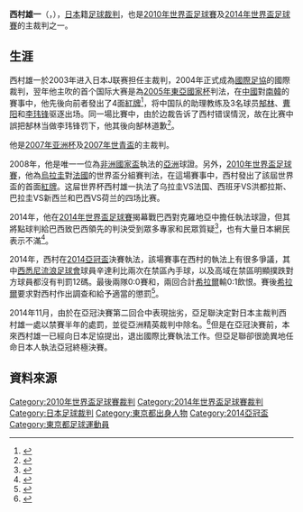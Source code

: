 {{noteTA|G1=足球}}
{{Infobox football official
| name = 西村雄一
| image = Yuichi Nishimura.jpg
| caption = 
| fullname = 西村雄一
| birth_place =  {{日本}}[[东京|东京]]
| birth_date  = {{Birth date and age|1972|4|17|df=y}}
| death_date  = 
| death_place = 
| otheroccupation = 
| years1  = 1999–
| league1 = [[J1联赛|J1联赛]]
| role1   = [[足球裁判|裁判]]
| internationalyears1 = 2004–2014
| confederation1      = [[FIFA|FIFA]]
| internationalrole1  = 裁判
}}
'''西村雄一'''（{{lang|ja|にしむら ゆういち}}，{{bd|1972年|4月17日|catIdx=Nishimura西村}}），[[日本|日本]]籍[[足球裁判|足球裁判]]，也是[[2010年世界盃足球賽|2010年世界盃足球賽]]及[[2014年世界盃足球賽|2014年世界盃足球賽]]的主裁判之一。

== 生涯 ==
西村雄一於2003年进入日本J联赛担任主裁判，2004年正式成為[[國際足協|國際足協]]的國際裁判，翌年他主吹的首个国际大赛是為[[2005年東亞足球錦標賽|2005年東亞國家杯]]判法，在[[中國國家足球隊|中國]]對[[南韓國家足球隊|南韓]]的賽事中，他先後向前者發出了4面[[紅牌|紅牌]]<ref>{{Cite web |url=http://sports.ifeng.com/gjzq/detail_2010_06/02/1579487_0.shtml |title=日本主裁判西村雄一眼神不好不妨礙執法世界盃 |access-date=2014-06-14 |archive-date=2016-03-04 |archive-url=https://web.archive.org/web/20160304191911/http://sports.ifeng.com/gjzq/detail_2010_06/02/1579487_0.shtml |dead-url=no }}</ref>，将中国队的助理教练及3名球员[[郜林|郜林]]、[[曹阳|曹阳]]和[[李玮锋|李玮锋]]驱逐出场。同一場比賽中，由於边裁告诉了西村错误情況，故在比赛中誤把郜林当做李玮锋罚下，他其後向郜林道歉<ref>{{Cite web |url=http://2010worldcup.163.com/10/0630/06/6ADJ89EA00052E97.html |title=日本裁判：失误不可能避免 我要向郜林道歉 |access-date=2010-06-30 |archive-date=2016-03-05 |archive-url=https://web.archive.org/web/20160305042743/http://2010worldcup.163.com/10/0630/06/6ADJ89EA00052E97.html |dead-url=no }}</ref>。

他是[[2007年亚洲杯足球赛|2007年亚洲杯]]及[[2007年世界青年足球錦標賽|2007年世青盃]]的主裁判。

2008年，他是唯一一位為[[2008年非洲國家盃|非洲國家盃]]執法的[[亞洲|亞洲]]球證。另外，[[2010年世界盃足球賽|2010年世界盃足球賽]]，他為[[烏拉圭國家足球隊|烏拉圭]]對[[法國國家足球隊|法國]]的世界盃分組賽判法，在這場賽事中，西村發出了該屆世界盃的首面[[紅牌|紅牌]]。这屇世界杯西村雄一执法了乌拉圭VS法国、西班牙VS洪都拉斯、巴拉圭VS新西兰和巴西VS荷兰的四场比赛。

2014年，他在[[2014年世界盃足球賽|2014年世界盃足球賽]]揭幕戰巴西對克羅地亞中擔任執法球證，但其將點球判給巴西致巴西領先的判決受到眾多專家和民眾質疑<ref>{{cite web |title=名记吐槽世界杯：西村雄一成MVP 执法学中国同行 |url=http://2014.ifeng.com/hq/b/bvc/detail_2014_06/13/36807156_0.shtml |publisher=凤凰体育 |access-date=2014-06-14 |archive-date=2016-03-04 |archive-url=https://web.archive.org/web/20160304134010/http://2014.ifeng.com/hq/b/bvc/detail_2014_06/13/36807156_0.shtml |dead-url=no }}</ref>，也有大量日本網民表示不滿<ref>{{Cite web |url=http://www.news-us.jp/article/399340705.html |title=【W杯】ブラジル×クロアチア戦で審判の西村雄一がミスジャッジ！！！？　⇒　正しい判定だった証拠が出る！！！【画像・動画あり】 |access-date=2014-06-14 |archive-date=2016-03-04 |archive-url=https://web.archive.org/web/20160304105933/http://www.news-us.jp/article/399340705.html |dead-url=no }}</ref>。

2014年，西村在[[2014年亞足聯冠軍聯賽|2014亞冠盃]]決賽執法，該場賽事在西村的執法上有很多爭議，其中[[西雪梨流浪者足球俱樂部|西悉尼流浪足球會]]球員辛達利比兩次在禁區內手球，以及高域在禁區明顯撲跌對方球員都沒有判罰12碼。最後兩隊0:0賽和，兩回合計[[沙特希拉爾足球俱樂部|希拉爾]]輸0:1飲恨。賽後[[沙特希拉爾足球俱樂部|希拉爾]]要求對西村作出調查和給予適當的懲罰<ref>{{Cite web |url=http://hk.apple.nextmedia.com/realtime/sports/20141105/53095163 |title=【亞冠盃】不滿西村執法希拉爾促徹查 |access-date=2014-11-05 |archive-date=2016-03-04 |archive-url=https://web.archive.org/web/20160304212826/http://hk.apple.nextmedia.com/realtime/sports/20141105/53095163 |dead-url=no }}</ref>。

2014年11月，由於在亞冠決賽第二回合中表現拙劣，亞足聯決定對日本主裁判西村雄一處以禁賽半年的處罰，並從亞洲精英裁判中除名。<ref>{{cite web|title=亞足聯重罰西村雄一禁吹半年|date=2014年11月17日|url=http://football.on.cc/cnt/news/newc/20141117/fbnewc0105x0.html|newspaper=''[[東方日報_(香港)|東方日報 (香港)]]''|access-date=2014年11月17日|archive-date=2014年12月17日|archive-url=https://web.archive.org/web/20141217141451/http://football.on.cc/cnt/news/newc/20141117/fbnewc0105x0.html|dead-url=no}}</ref>但是在亞冠決賽前，本來西村雄一已經向日本足協提出，退出國際比賽執法工作。但亞足聯卻很詭異地任命日本人執法亞冠終極決賽。

== 資料來源 ==
{{reflist}}

{{DEFAULTSORT:Nishimura西村}}
[[Category:2010年世界盃足球賽裁判|Category:2010年世界盃足球賽裁判]]
[[Category:2014年世界盃足球賽裁判|Category:2014年世界盃足球賽裁判]]
[[Category:日本足球裁判|Category:日本足球裁判]]
[[Category:東京都出身人物|Category:東京都出身人物]]
[[Category:2014亞冠盃|Category:2014亞冠盃]]
[[Category:東京都足球運動員|Category:東京都足球運動員]]